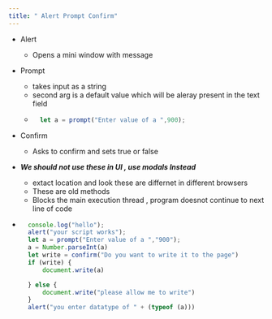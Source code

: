 ```yaml
---
title: " Alert Prompt Confirm"
---
```


- Alert
    - Opens a mini window with message
- Prompt 
    - takes input as a string
    - second arg is a default value which will be aleray present in the text field
    - ```js
        let a = prompt("Enter value of a ",900); 
        ```
- Confirm
    - Asks to confirm and sets true or false
    
- ***We should not use these in UI , use modals Instead***
    - extact location and look these are differnet in different browsers
    - These are old methods
    - Blocks the main execution thread , program doesnot continue to next line of code

- ```js
    console.log("hello");
    alert("your script works");
    let a = prompt("Enter value of a ","900");
    a = Number.parseInt(a)
    let write = confirm("Do you want to write it to the page")
    if (write) {
        document.write(a)

    } else {
        document.write("please allow me to write")
    }
    alert("you enter datatype of " + (typeof (a)))
    ```
